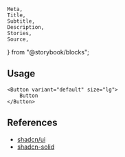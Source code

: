 	Meta,
	Title,
	Subtitle,
	Description,
	Stories,
	Source,
} from "@storybook/blocks";

<Meta of={ButtonStories} />

<Title of={ButtonStories}>Button</Title>
<Description of={ButtonStories} />

<Stories />

## Usage

```tsx
<Button variant="default" size="lg">
	Button
</Button>
```

## References

- [shadcn/ui](https://ui.shadcn.com/docs/components/button)
- [shadcn-solid](https://shadcn-solid.com/docs/components/button)
